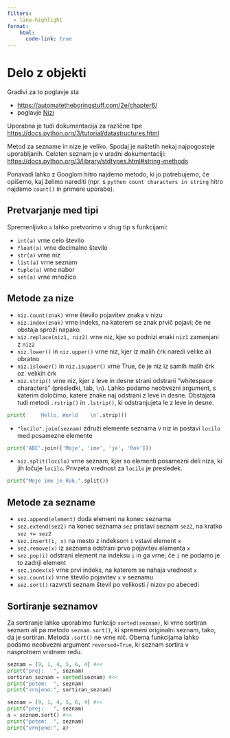 ```yaml
---
filters:
  - line-highlight
format:
    html: 
      code-link: true
---
```


# Delo z objekti

Gradivi za to poglavje sta

-   <https://automatetheboringstuff.com/2e/chapter6/>
-   poglavje [Nizi](https://lusy.fri.uni-lj.si/ucbenik/book/1206/index.html)

Uporabna je tudi dokumentacija za različne tipe <https://docs.python.org/3/tutorial/datastructures.html>

Metod za sezname in nize je veliko. Spodaj je naštetih nekaj najpogosteje uporabljanih. Celoten seznam je v uradni dokumentaciji: <https://docs.python.org/3/library/stdtypes.html#string-methods>

Ponavadi lahko z Googlom hitro najdemo metodo, ki jo potrebujemo, če opišemo, kaj želimo narediti (npr. s `python count characters in string` hitro najdemo `count()` in primere uporabe).

## Pretvarjanje med tipi

Spremenljivko `a` lahko pretvorimo v drug tip s funkcijami:

-   `int(a)` vrne celo število
-   `float(a)` vrne decimalno število
-   `str(a)` vrne niz
-   `list(a)` vrne seznam
-   `tuple(a)` vrne nabor
-   `set(a)` vrne množico

## Metode za nize

-   `niz.count(znak)` vrne število pojavitev znaka v nizu
-   `niz.index(znak)` vrne indeks, na katerem se znak prvič pojavi; če ne obstaja sproži napako
-   `niz.replace(niz1, niz2)` vrne niz, kjer so podnizi enaki `niz1` zamenjani z `niz2`
-   `niz.lower()` in `niz.upper()` vrne niz, kjer iz malih črk naredi velike ali obratno
-   `niz.islower()` in `niz.isupper()` vrne True, če je niz iz samih malih črk oz. velikih črk
-   `niz.strip()` vrne niz, kjer z leve in desne strani odstrani "whitespace characters" (presledki, tab, `\n`). Lahko podamo neobvezni argument, s katerim določimo, katere znake naj odstrani z leve in desne. Obstajata tudi metodi `.rstrip()` in `.lstrip()`, ki odstranjujeta le z leve in desne.

```python
print('    Hello, World    \n'.strip())
```

-   `"locilo".join(seznam)` združi elemente seznama v niz in postavi `locilo` med posamezne elemente

```python
print('ABC'.join(['Moje', 'ime', 'je', 'Rok']))
```

-   `niz.split(locilo)` vrne seznam, kjer so elementi posamezni deli niza, ki jih ločuje `locilo`. Privzeta vrednost za `locilo` je presledek.

```python
print("Moje ime je Rok.".split())
```

## Metode za sezname

-   `sez.append(element)` doda element na konec seznama
-   `sez.extend(sez2)` na konec seznama `sez` pristavi seznam `sez2`, na kratko `sez += sez2`
-   `sez.insert(i, x)` na mesto z indeksom `i` vstavi element `x`
-   `sez.remove(x)` iz seznama odstrani prvo pojavitev elementa `x`
-   `sez.pop(i)` odstrani element na indeksu `i` in ga vrne; če `i` ne podamo je to zadnji element
-   `sez.index(x)` vrne prvi indeks, na katerem se nahaja vrednost `x`
-   `sez.count(x)` vrne število pojavitev `x` v seznamu
-   `sez.sort()` razvrsti seznam števil po velikosti / nizov po abecedi

## Sortiranje seznamov

Za sortiranje lahko uporabimo funkcijo `sorted(seznam)`, ki vrne sortiran seznam ali pa metodo `seznam.sort()`, ki spremeni originalni seznam, tako, da je sortiran. Metoda `.sort()` ne vrne nič. Obema funkcijama lahko podamo neobvezni argument `reversed=True`, ki seznam sortira v nasprotnem vrstnem redu.

```python
seznam = [9, 1, 4, 5, 6, 4] #<<
print("prej:   ", seznam)
sortiran_seznam = sorted(seznam) #<<
print("potem:  ", seznam)
print("vrnjeno:", sortiran_seznam)
```

```python
seznam = [9, 1, 4, 5, 6, 4] #<<
print("prej:   ", seznam)
a = seznam.sort() #<<
print("potem:  ", seznam)
print("vrnjeno:", a)
```
